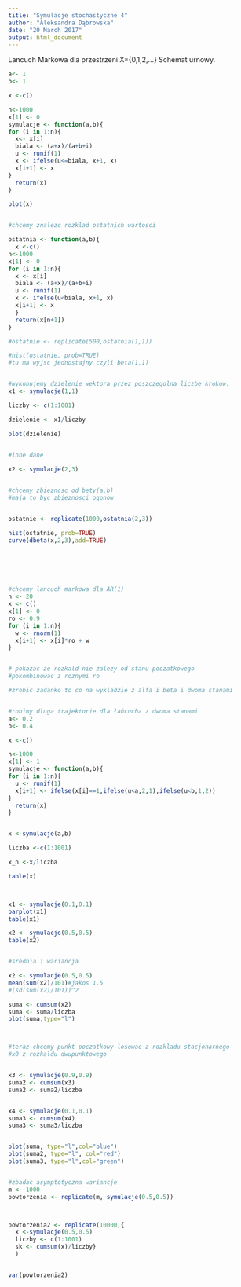 ---
title: "Symulacje stochastyczne 4"
author: "Aleksandra Dąbrowska"
date: "20 March 2017"
output: html_document
---

Lancuch Markowa dla przestrzeni X={0,1,2,...}
Schemat urnowy.
```{r}

a<- 1
b<- 1

x <-c()

n<-1000
x[1] <- 0
symulacje <- function(a,b){
for (i in 1:n){
  x<- x[i]
  biala <- (a+x)/(a+b+i)
  u <- runif(1)
  x <- ifelse(u<=biala, x+1, x)
  x[i+1] <- x
}
  return(x)
}

plot(x)


#chcemy znalezc rozklad ostatnich wartosci

ostatnia <- function(a,b){
  x <-c()
n<-1000
x[1] <- 0
for (i in 1:n){
  x <- x[i]
  biala <- (a+x)/(a+b+i)
  u <- runif(1)
  x <- ifelse(u<biala, x+1, x)
  x[i+1] <- x
  }
  return(x[n+1])
}

#ostatnie <- replicate(500,ostatnia(1,1))

#hist(ostatnie, prob=TRUE)
#tu ma wyjsc jednostajny czyli beta(1,1)


#wykonujemy dzielenie wektora przez poszczegolna liczbe krokow.
x1 <- symulacje(1,1)

liczby <- c(1:1001)

dzielenie <- x1/liczby

plot(dzielenie)
  

#inne dane

x2 <- symulacje(2,3)


#chcemy zbieznosc od bety(a,b)
#maja to byc zbieznosci ogonow


ostatnie <- replicate(1000,ostatnia(2,3))

hist(ostatnie, prob=TRUE)
curve(dbeta(x,2,3),add=TRUE)




  
```



```{r}
#chcemy lancuch markowa dla AR(1)
n <- 20
x <- c()
x[1] <- 0
ro <- 0.9
for (i in 1:n){
  w <- rnorm(1)
  x[i+1] <- x[i]*ro + w
}


# pokazac ze rozkald nie zalezy od stanu poczatkowego
#pokombinowac z roznymi ro

#zrobic zadanko to co na wykladzie z alfa i beta i dwoma stanami


#robimy dluga trajektorie dla łańcucha z dwoma stanami
a<- 0.2
b<- 0.4

x <-c()

n<-1000
x[1] <- 1
symulacje <- function(a,b){
for (i in 1:n){
  u <- runif(1)
  x[i+1] <- ifelse(x[i]==1,ifelse(u<a,2,1),ifelse(u<b,1,2))
}
  return(x)
}


x <-symulacje(a,b)

liczba <-c(1:1001)

x_n <-x/liczba

table(x)



x1 <- symulacje(0.1,0.1)
barplot(x1)
table(x1)

x2 <- symulacje(0.5,0.5)
table(x2)


#srednia i wariancja

x2 <- symulacje(0.5,0.5)
mean(sum(x2)/101)#jakos 1.5
#(sd(sum(x2)/101))^2

suma <- cumsum(x2)
suma <- suma/liczba
plot(suma,type="l")



#teraz chcemy punkt poczatkowy losowac z rozkladu stacjonarnego
#x0 z rozkaldu dwupunktowego


x3 <- symulacje(0.9,0.9)
suma2 <- cumsum(x3)
suma2 <- suma2/liczba


x4 <- symulacje(0.1,0.1)
suma3 <- cumsum(x4)
suma3 <- suma3/liczba


plot(suma, type="l",col="blue")
plot(suma2, type="l", col="red")
plot(suma3, type="l",col="green")


#zbadac asymptotyczna wariancje
m <- 1000
powtorzenia <- replicate(m, symulacje(0.5,0.5))



powtorzenia2 <- replicate(10000,{
  x <-symulacje(0.5,0.5)
  liczby <- c(1:1001)
  sk <- cumsum(x)/liczby}
  )


var(powtorzenia2)


```

